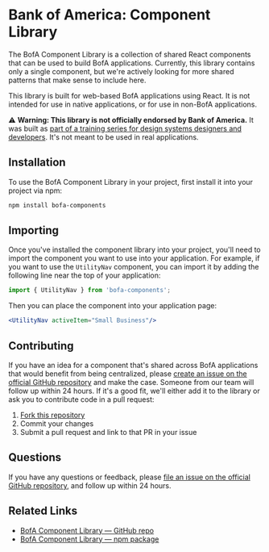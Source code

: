 
<Meta title="Getting Started" />

# Bank of America: Component Library

The BofA Component Library is a collection of shared React components that can be used to build BofA applications. Currently, this library contains only a single component, but we're actively looking for more shared patterns that make sense to include here.

This library is built for web-based BofA applications using React. It is not intended for use in native applications, or for use in non-BofA applications.

⚠️ **Warning: This library is not officially endorsed by Bank of America.** It was built as [part of a training series for design systems designers and developers](https://practicaldesignsystems.com/daily/let-s-build-a-design-system/). It's not meant to be used in real applications.

## Installation

To use the BofA Component Library in your project, first install it into your project via npm:

```bash
npm install bofa-components
```

## Importing

Once you've installed the component library into your project, you'll need to import the component you want to use into your application. For example, if you want to use the `UtilityNav` component, you can import it by adding the following line near the top of your application:

```jsx
import { UtilityNav } from 'bofa-components';
```
Then you can place the component into your application page:

```jsx
<UtilityNav activeItem="Small Business"/>
```

## Contributing

If you have an idea for a component that's shared across BofA applications that would benefit from being centralized, please [create an issue on the official GitHub repository](https://github.com/plasticmind/bofa-components/issues/) and make the case. Someone from our team will follow up within 24 hours. If it's a good fit, we'll either add it to the library or ask you to contribute code in a pull request:

1. [Fork this repository](https://github.com/plasticmind/bofa-components)
2. Commit your changes
3. Submit a pull request and link to that PR in your issue

## Questions

If you have any questions or feedback, please [file an issue on the official GitHub repository](https://github.com/plasticmind/bofa-components/issues/), and follow up within 24 hours.

## Related Links

- [BofA Component Library — GitHub repo](https://github.com/plasticmind/bofa-components)
- [BofA Component Library — npm package](https://www.npmjs.com/package/bofa-components)
